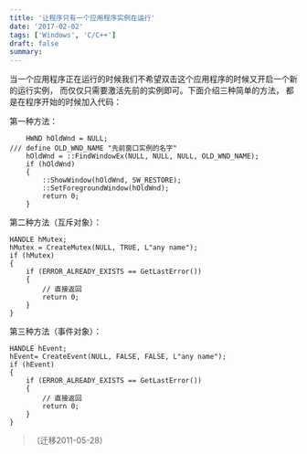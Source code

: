 ```yaml
---
title: '让程序只有一个应用程序实例在运行'
date: '2017-02-02'
tags: ['Windows', 'C/C++']
draft: false
summary: 
---
```


当一个应用程序正在运行的时候我们不希望双击这个应用程序的时候又开启一个新的运行实例， 而仅仅只需要激活先前的实例即可。下面介绍三种简单的方法， 都是在程序开始的时候加入代码：

第一种方法：
```
	HWND hOldWnd = NULL;
/// define OLD_WND_NAME "先前窗口实例的名字"
	hOldWnd = ::FindWindowEx(NULL, NULL, NULL, OLD_WND_NAME); 
	if (hOldWnd)
	{
		::ShowWindow(hOldWnd, SW_RESTORE);
		::SetForegroundWindow(hOldWnd);
		return 0;
	}
```

第二种方法（互斥对象）：
```
HANDLE hMutex;
hMutex = CreateMutex(NULL, TRUE, L"any name");
if (hMutex)
{
    if (ERROR_ALREADY_EXISTS == GetLastError())
    {
        // 直接返回
        return 0;
    }
}
```

第三种方法（事件对象）：
```
HANDLE hEvent;
hEvent= CreateEvent(NULL, FALSE, FALSE, L"any name");
if (hEvent)
{
    if (ERROR_ALREADY_EXISTS == GetLastError())
    {
        // 直接返回
        return 0;
    }
}
```
> （迁移2011-05-28）